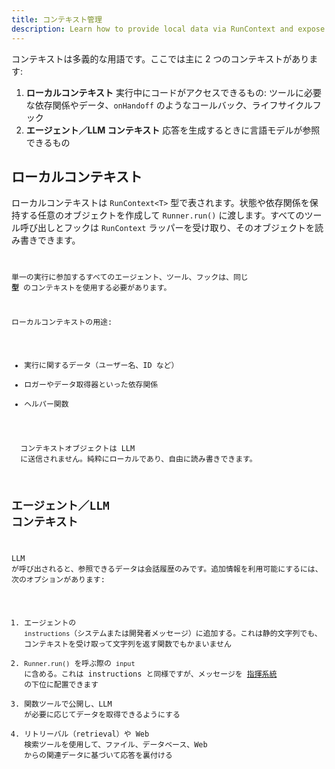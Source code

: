 ```yaml
---
title: コンテキスト管理
description: Learn how to provide local data via RunContext and expose context to the LLM
---
```



コンテキストは多義的な用語です。ここでは主に 2 つのコンテキストがあります:

1. **ローカルコンテキスト** 実行中にコードがアクセスできるもの: ツールに必要な依存関係やデータ、`onHandoff` のようなコールバック、ライフサイクルフック
2. **エージェント／LLM コンテキスト** 応答を生成するときに言語モデルが参照できるもの

## ローカルコンテキスト

ローカルコンテキストは `RunContext<T>` 型で表されます。状態や依存関係を保持する任意のオブジェクトを作成して `Runner.run()` に渡します。すべてのツール呼び出しとフックは `RunContext` ラッパーを受け取り、そのオブジェクトを読み書きできます。

<Code
  lang="typescript"
  code={localContextExample}
  title="ローカルコンテキストの例"
/>

単一の実行に参加するすべてのエージェント、ツール、フックは、同じ **型** のコンテキストを使用する必要があります。

ローカルコンテキストの用途:

- 実行に関するデータ（ユーザー名、ID など）
- ロガーやデータ取得器といった依存関係
- ヘルパー関数

<Aside type="note">
  コンテキストオブジェクトは LLM
  に送信されません。純粋にローカルであり、自由に読み書きできます。
</Aside>

## エージェント／LLM コンテキスト

LLM が呼び出されると、参照できるデータは会話履歴のみです。追加情報を利用可能にするには、次のオプションがあります:

1. エージェントの `instructions`（システムまたは開発者メッセージ）に追加する。これは静的文字列でも、コンテキストを受け取って文字列を返す関数でもかまいません
2. `Runner.run()` を呼ぶ際の `input` に含める。これは instructions と同様ですが、メッセージを [指揮系統](https://cdn.openai.com/spec/model-spec-2024-05-08.html#follow-the-chain-of-command) の下位に配置できます
3. 関数ツールで公開し、LLM が必要に応じてデータを取得できるようにする
4. リトリーバル（retrieval）や Web 検索ツールを使用して、ファイル、データベース、Web からの関連データに基づいて応答を裏付ける
